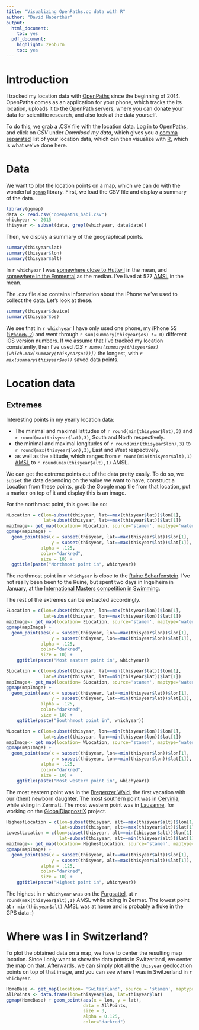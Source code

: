 ```yaml
---
title: "Visualizing OpenPaths.cc data with R"
author: "David Haberthür"
output:
  html_document:
    toc: yes
  pdf_document:
    highlight: zenburn
    toc: yes
---
```


# Introduction
I tracked my location data with [OpenPaths](http://openpaths.cc) since the beginning of 2014.
OpenPaths comes as an application for your phone, which tracks the its location, uploads it to the OpenPath servers, where you can donate your data for scientific research, and also look at the data yourself.

To do this, we grab a .CSV file with the location data.
Log in to OpenPaths, and click on *CSV* under *Download my data*, which gives you a [comma separated](http://en.wikipedia.org/wiki/Comma-separated_values) list of your location data, which can then visualize with [R](http://www.r-project.org), which is what we've done here.

# Data
We want to plot the location points on a map, which we can do with the wonderful [`ggmap`](http://cran.r-project.org/web/packages/ggmap/) library.
First, we load the CSV file and display a summary of the data.

```r
library(ggmap)
data <- read.csv("openpaths_habi.csv")
whichyear <- 2015
thisyear <- subset(data, grepl(whichyear, data$date)) 
```

Then, we display a summary of the geographical points.
```r
summary(thisyear$lat)
summary(thisyear$lon)
summary(thisyear$alt)
```
In `r whichyear` I was [somewhere close to Huttwil](https://www.google.ch/maps/place/`r mean(thisyear$lat)`,`r mean(thisyear$lon)`) in the mean, and [somewhere in the Emmental](https://www.google.ch/maps/place/`r median(thisyear$lat)`,`r median(thisyear$lon)`) as the median. I've lived at 527 [AMSL](https://en.wikipedia.org/wiki/Sea_level) in the mean.

The .csv file also contains information about the iPhone we've used to collect the data.
Let's look at these.
```r
summary(thisyear$device)
summary(thisyear$os)
```
We see that in `r whichyear` I have only used one phone, my iPhone 5S ([`iPhone6,2`](http://www.everymac.com/ultimate-mac-lookup/?search_keywords=iPhone6,2)) and went through `r sum(summary(thisyear$os) != 0)` different iOS version numbers.
If we assume that I've tracked my location consistently, then I've used *iOS `r names(summary(thisyear$os)[which.max(summary(thisyear$os))])`* the longest, with *`r max(summary(thisyear$os))`* saved data points.

# Location data
## Extremes
Interesting points in my yearly location data:

  - The minimal and maximal latitudes of `r round(min(thisyear$lat),3)` and `r round(max(thisyear$lat),3)`, South and North respectively.
  - the minimal and maximal longitudes of `r round(min(thisyear$lon),3)` to `r round(max(thisyear$lon),3)`, East and West respectively.
  - as well as the altitude, which ranges from `r round(min(thisyear$alt),1)` [AMSL](https://en.wikipedia.org/wiki/Sea_level) to `r round(max(thisyear$alt),1)` AMSL.
  
We can get the extreme points out of the data pretty easily.
To do so, we `subset` the data depending on the value we want to have, construct a Location from these points, grab the Google map tile from that location, put a marker on top of it and display this is an image.

For the northmost point, this goes like so:
```r
NLocation = c(lon=subset(thisyear, lat==max(thisyear$lat))$lon[1],
              lat=subset(thisyear, lat==max(thisyear$lat))$lat[1])
mapImage<- get_map(location= NLocation, source='stamen', maptype='watercolor', zoom=12)
ggmap(mapImage) +
  geom_point(aes(x = subset(thisyear, lat==max(thisyear$lat))$lon[1],
                 y = subset(thisyear, lat==max(thisyear$lat))$lat[1]),
             alpha = .125,
             color="darkred",
             size = 10) +
  ggtitle(paste("Northmost point in", whichyear))
````

The northmost point in `r whichyear` is close to the [Ruine Scharfenstein](https://www.google.ch/maps/place/`r rev(NLocation)`).
I've not really been been to the Ruine, but spent two days in Ingelheim in January, at the [International Masters competition in Swimming](http://www.ssv-ingelheim.de/veranstaltungen/masterwettkampf/).

The rest of the extremes can be extracted accordingly.

```r
ELocation = c(lon=subset(thisyear, lon==max(thisyear$lon))$lon[1],
              lat=subset(thisyear, lon==max(thisyear$lon))$lat[1])
mapImage<- get_map(location= ELocation, source='stamen', maptype='watercolor', zoom=12)
ggmap(mapImage) +
  geom_point(aes(x = subset(thisyear, lon==max(thisyear$lon))$lon[1],
                 y = subset(thisyear, lon==max(thisyear$lon))$lat[1]),
             alpha = .125,
             color="darkred",
             size = 10) +
    ggtitle(paste("Most eastern point in", whichyear))

SLocation = c(lon=subset(thisyear, lat==min(thisyear$lat))$lon[1],
              lat=subset(thisyear, lat==min(thisyear$lat))$lat[1])
mapImage<- get_map(location= SLocation, source='stamen', maptype='watercolor', zoom=12)
ggmap(mapImage) +
  geom_point(aes(x = subset(thisyear, lat==min(thisyear$lat))$lon[1],
                 y = subset(thisyear, lat==min(thisyear$lat))$lat[1]),
             alpha = .125,
             color="darkred",
             size = 10) +
    ggtitle(paste("Southhmost point in", whichyear))

WLocation = c(lon=subset(thisyear, lon==min(thisyear$lon))$lon[1],
              lat=subset(thisyear, lon==min(thisyear$lon))$lat[1])
mapImage<- get_map(location= WLocation, source='stamen', maptype='watercolor', zoom=12)
ggmap(mapImage) +
  geom_point(aes(x = subset(thisyear, lon==min(thisyear$lon))$lon[1],
                 y = subset(thisyear, lon==min(thisyear$lon))$lat[1]),
             alpha = .125,
             color="darkred",
             size = 10) +
    ggtitle(paste("Most western point in", whichyear))
````

The most eastern point was in the [Bregenzer Wald](https://www.google.ch/maps/place/`r rev(ELocation)`), the first vacation with our (then) newborn daughter.
The most southern point was in [Cervinia](https://www.google.ch/maps/place/`r rev(SLocation)`), while skiing in Zermatt.
The most western point was in [Lausanne](https://www.google.ch/maps/place/`r rev(WLocation)`), for working on the [GlobalDiagnostiX](http://globaldiagnostix.org/) project.

```r
HighestLocation = c(lon=subset(thisyear, alt==max(thisyear$alt))$lon[1],
                    lat=subset(thisyear, alt==max(thisyear$alt))$lat[1])
LowestLocation = c(lon=subset(thisyear, alt==min(thisyear$alt))$lon[1],
                    lat=subset(thisyear, alt==min(thisyear$alt))$lat[1])
mapImage<- get_map(location= HighestLocation, source='stamen', maptype='watercolor', zoom=12)
ggmap(mapImage) +
  geom_point(aes(x = subset(thisyear, alt==max(thisyear$alt))$lon[1],
                 y = subset(thisyear, alt==max(thisyear$alt))$lat[1]),
             alpha = .125,
             color="darkred",
             size = 10) +
    ggtitle(paste("Highest point in", whichyear))
````

The highest in `r whichyear` was on the [Furgsattel](https://www.google.ch/maps/place/`r rev(HighestLocation)`), at `r round(max(thisyear$alt),1)` AMSL while skiing in Zermat.
The lowest point at `r min(thisyear$alt)` AMSL was at [home]((https://www.google.ch/maps/place/`r rev(LowestLocation)`)) and is probably a fluke in the GPS data :)

# Where was I in Switzerland?
To plot the obtained data on a map, we have to center the resulting map location.
Since I only want to show the data points in Switzerland, we center the map on that.
Afterwards, we can simply plot all the `thisyear` geolocation points on top of that image, and you can see where I was in Switzerland in `r whichyear`.

```r
HomeBase <- get_map(location= 'Switzerland', source = 'stamen', maptype='watercolor', zoom=7)
AllPoints <- data.frame(lon=thisyear$lon, lat=thisyear$lat)
ggmap(HomeBase) + geom_point(aes(x = lon, y = lat),
                             data = AllPoints,
                             size = 3,
                             alpha = 0.125,
                             color="darkred")
```
